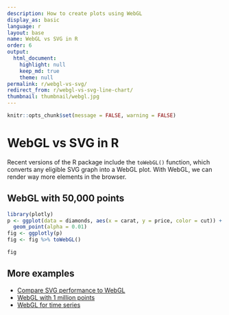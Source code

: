 ```yaml
---
description: How to create plots using WebGL
display_as: basic
language: r
layout: base
name: WebGL vs SVG in R
order: 6
output:
  html_document:
    highlight: null
    keep_md: true
    theme: null
permalink: r/webgl-vs-svg/
redirect_from: r/webgl-vs-svg-line-chart/
thumbnail: thumbnail/webgl.jpg
---
```


```r
knitr::opts_chunk$set(message = FALSE, warning = FALSE)
```
# WebGL vs SVG in R

Recent versions of the R package include the `toWebGL()` function, which converts any eligible SVG graph into a WebGL plot. With WebGL, we can render way more elements in the browser.

## WebGL with 50,000 points

```r
library(plotly)
p <- ggplot(data = diamonds, aes(x = carat, y = price, color = cut)) +
  geom_point(alpha = 0.01)
fig <- ggplotly(p)
fig <- fig %>% toWebGL()

fig
```

## More examples

* [Compare SVG performance to WebGL](https://plotly.com/r/webgl-vs-svg/)
* [WebGL with 1 million points](https://plotly.com/r/webgl-vs-svg-million-points/)
* [WebGL for time series](https://plotly.com/r/webgl-vs-svg-time-series/)